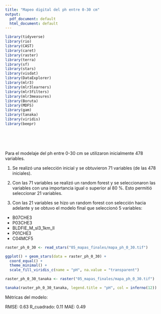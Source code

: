 ```yaml
---
title: "Mapeo digital del ph entre 0-30 cm"
output:
  pdf_document: default
  html_document: default
---
```


```r
library(tidyverse)
library(rio)
library(CAST)
library(caret)
library(raster)
library(terra)
library(sf)
library(stars)
library(visdat)
library(DataExplorer)
library(mlr3)
library(mlr3learners)
library(mlr3filters)
library(mlr3measures)
library(Boruta)
library(MDFS)
library(gam)
library(tanaka)
library(viridis)
library(beepr)
```

<br>
<br>
<br>

Para el modelaje del ph entre 0-30 cm se utilizaron inicialmente 478 variables.

1. Se realizó una selección inicial y se obtuvieron 71 variables (de las 478 iniciales).

2. Con las 71 variables se realizó un random forest y se seleccionaron las variables con una importancia igual o superior al 80 %. Esto permitió seleccionar 21 variables.

3. Con las 21 variables se hizo un random forest con selección hacia adelante y se obtuvo el modelo final que seleccionó 5 variables:

- B07CHE3
- P03CHE3
- BLDFIE_M_sl3_1km_ll
- P01CHE3
- C04MCF5


```r
raster_ph_0_30 <- read_stars("05_mapas_finales/mapa_ph_0_30.tif")
```


```r
ggplot() + geom_stars(data = raster_ph_0_30) +
  coord_equal() +
  theme_minimal() +
  scale_fill_viridis_c(name = "pH", na.value = "transparent")
```

```r
raster_ph_0_30_tanaka <- raster("05_mapas_finales/mapa_ph_0_30.tif")
```

```r
tanaka(raster_ph_0_30_tanaka, legend.title = "pH", col = inferno(12))
```

Métricas del modelo:

RMSE: 0.63
R_cuadrado: 0.11
MAE: 0.49     























